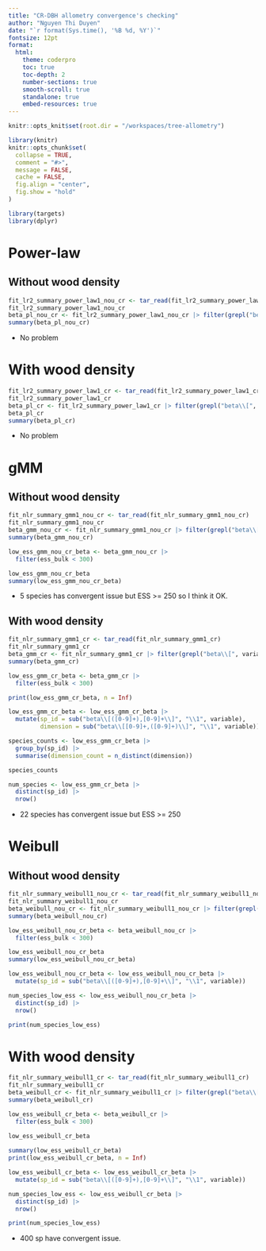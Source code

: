 ```yaml
---
title: "CR-DBH allometry convergence's checking"
author: "Nguyen Thi Duyen"
date: "`r format(Sys.time(), '%B %d, %Y')`"
fontsize: 12pt
format:
  html:
    theme: coderpro
    toc: true
    toc-depth: 2
    number-sections: true
    smooth-scroll: true
    standalone: true
    embed-resources: true
---
```


```r
knitr::opts_knit$set(root.dir = "/workspaces/tree-allometry")
```

```r
library(knitr)
knitr::opts_chunk$set(
  collapse = TRUE,
  comment = "#>",
  message = FALSE,
  cache = FALSE,
  fig.align = "center",
  fig.show = "hold"
)
```

```r
library(targets)
library(dplyr)
```


# Power-law

## Without wood density

```r

fit_lr2_summary_power_law1_nou_cr <- tar_read(fit_lr2_summary_power_law1_nou_cr)
fit_lr2_summary_power_law1_nou_cr
beta_pl_nou_cr <- fit_lr2_summary_power_law1_nou_cr |> filter(grepl("beta\\[", variable))
summary(beta_pl_nou_cr)
```

- No problem

# With wood density
```r
fit_lr2_summary_power_law1_cr <- tar_read(fit_lr2_summary_power_law1_cr)
fit_lr2_summary_power_law1_cr
beta_pl_cr <- fit_lr2_summary_power_law1_cr |> filter(grepl("beta\\[", variable))
beta_pl_cr
summary(beta_pl_cr)
```

- No problem

# gMM

## Without wood density

```r
fit_nlr_summary_gmm1_nou_cr <- tar_read(fit_nlr_summary_gmm1_nou_cr)
fit_nlr_summary_gmm1_nou_cr
beta_gmm_nou_cr <- fit_nlr_summary_gmm1_nou_cr |> filter(grepl("beta\\[", variable))
summary(beta_gmm_nou_cr)

low_ess_gmm_nou_cr_beta <- beta_gmm_nou_cr |>
  filter(ess_bulk < 300)

low_ess_gmm_nou_cr_beta
summary(low_ess_gmm_nou_cr_beta)
```

- 5 species has convergent issue but ESS >= 250 so I think it OK.

## With wood density
```r
fit_nlr_summary_gmm1_cr <- tar_read(fit_nlr_summary_gmm1_cr)
fit_nlr_summary_gmm1_cr
beta_gmm_cr <- fit_nlr_summary_gmm1_cr |> filter(grepl("beta\\[", variable))
summary(beta_gmm_cr)

low_ess_gmm_cr_beta <- beta_gmm_cr |>
  filter(ess_bulk < 300)

print(low_ess_gmm_cr_beta, n = Inf)

low_ess_gmm_cr_beta <- low_ess_gmm_cr_beta |>
  mutate(sp_id = sub("beta\\[([0-9]+),[0-9]+\\]", "\\1", variable),
         dimension = sub("beta\\[[0-9]+,([0-9]+)\\]", "\\1", variable))

species_counts <- low_ess_gmm_cr_beta |>
  group_by(sp_id) |>
  summarise(dimension_count = n_distinct(dimension))

species_counts

num_species <- low_ess_gmm_cr_beta |>
  distinct(sp_id) |>
  nrow()
```

- 22 species has convergent issue but ESS >= 250

# Weibull

## Without wood density

```r
fit_nlr_summary_weibull1_nou_cr <- tar_read(fit_nlr_summary_weibull1_nou_cr)
fit_nlr_summary_weibull1_nou_cr
beta_weibull_nou_cr <- fit_nlr_summary_weibull1_nou_cr |> filter(grepl("beta\\[", variable))
summary(beta_weibull_nou_cr)

low_ess_weibull_nou_cr_beta <- beta_weibull_nou_cr |>
  filter(ess_bulk < 300)

low_ess_weibull_nou_cr_beta
summary(low_ess_weibull_nou_cr_beta)

low_ess_weibull_nou_cr_beta <- low_ess_weibull_nou_cr_beta |>
  mutate(sp_id = sub("beta\\[([0-9]+),[0-9]+\\]", "\\1", variable))

num_species_low_ess <- low_ess_weibull_nou_cr_beta |>
  distinct(sp_id) |>
  nrow()

print(num_species_low_ess)
```

# With wood density

```r
fit_nlr_summary_weibull1_cr <- tar_read(fit_nlr_summary_weibull1_cr)
fit_nlr_summary_weibull1_cr
beta_weibull_cr <- fit_nlr_summary_weibull1_cr |> filter(grepl("beta\\[", variable))
summary(beta_weibull_cr)

low_ess_weibull_cr_beta <- beta_weibull_cr |>
  filter(ess_bulk < 300)
  
low_ess_weibull_cr_beta

summary(low_ess_weibull_cr_beta)
print(low_ess_weibull_cr_beta, n = Inf)

low_ess_weibull_cr_beta <- low_ess_weibull_cr_beta |>
  mutate(sp_id = sub("beta\\[([0-9]+),[0-9]+\\]", "\\1", variable))

num_species_low_ess <- low_ess_weibull_cr_beta |>
  distinct(sp_id) |>
  nrow()

print(num_species_low_ess)
```

- 400 sp have convergent issue.